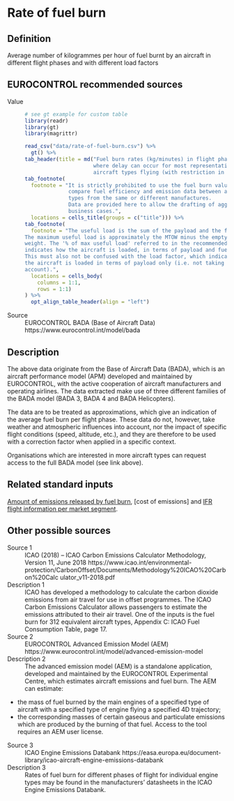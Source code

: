 # Rate of fuel burn

## Definition
Average number of kilogrammes per hour of fuel burnt by an aircraft in
different flight phases and with different load factors

## EUROCONTROL recommended sources

Value
:   
    ```r
    # see gt example for custom table
    library(readr)
    library(gt)
    library(magrittr)

    read_csv("data/rate-of-fuel-burn.csv") %>% 
      gt() %>% 
    tab_header(title = md("Fuel burn rates (kg/minutes) in flight phases
                          where delay can occur for most representative
                          aircraft types flying (with restriction in use)")) %>%
    tab_footnote(
      footnote = "It is strictly prohibited to use the fuel burn values to
                  compare fuel efficiency and emission data between aircraft
                  types from the same or different manufactures.
                  Data are provided here to allow the drafting of aggregate
                  business cases.",
      locations = cells_title(groups = c("title"))) %>%
    tab_footnote(
      footnote = "The useful load is the sum of the payload and the fuel.
The maximum useful load is approximately the MTOW minus the empty aircraft
weight. The '% of max useful load' referred to in the recommended value
indicates how the aircraft is loaded, in terms of payload and fuel (combined).
This must also not be confused with the load factor, which indicates how
the aircraft is loaded in terms of payload only (i.e. not taking the fuel into
account).",
      locations = cells_body(
        columns = 1:1,
        rows = 1:1)
    ) %>%
      opt_align_table_header(align = "left")

    ```

Source
:   EUROCONTROL BADA (Base of Aircraft Data)
    https://www.eurocontrol.int/model/bada



## Description
The above data originate from the Base of Aircraft Data (BADA), which is an
aircraft performance model (APM) developed and maintained by EUROCONTROL,
with the active cooperation of aircraft manufacturers and operating airlines.
The data extracted make use of three different families of the BADA model
(BADA 3, BADA 4 and BADA Helicopters).

The data are to be treated as approximations, which give an indication of
the average fuel burn per flight phase.
These data do not, however, take weather and atmospheric influences into
account, nor the impact of specific flight conditions (speed, altitude, etc.),
and they are therefore to be used with a correction factor when applied in
a specific context.

Organisations which are interested in more aircraft types can request access
to the full BADA model (see link above).


## Related standard inputs

[Amount of emissions released by fuel burn](#amount-of-emissions-released-by-fuel-burn),
[cost of emissions] and
[IFR flight information per market segment](#ifr-flight-information-per-market-segment).


## Other possible sources

Source 1
:   ICAO (2018) – ICAO Carbon Emissions Calculator Methodology, Version 11,
    June 2018
    https://www.icao.int/environmental-protection/CarbonOffset/Documents/Methodology%20ICAO%20Carbon%20Calc ulator_v11-2018.pdf

Description 1
:   ICAO has developed a methodology to calculate the carbon dioxide emissions
    from air travel for use in offset programmes.
    The ICAO Carbon Emissions Calculator allows passengers to estimate the
    emissions attributed to their air travel.
    One of the inputs is the fuel burn for 312 equivalent aircraft types,
    Appendix C: ICAO Fuel Consumption Table, page 17.

Source 2
:   EUROCONTROL Advanced Emission Model (AEM)
    https://www.eurocontrol.int/model/advanced-emission-model

Description 2
:   The advanced emission model (AEM) is a standalone application, developed
    and maintained by the EUROCONTROL Experimental Centre, which estimates
    aircraft emissions and fuel burn.
    The AEM can estimate:
    
  * the mass of fuel burned by the main engines of a specified type of
    aircraft with a specified type of engine flying a specified 4D trajectory;
  * the corresponding masses of certain gaseous and particulate emissions
    which are produced by the burning of that fuel.
    Access to the tool requires an AEM user license.

Source 3
:   ICAO Engine Emissions Databank
    https://easa.europa.eu/document-library/icao-aircraft-engine-emissions-databank

Description 3
:   Rates of fuel burn for different phases of flight for individual
    engine types may be found in the manufacturers’ datasheets in the
    ICAO Engine Emissions Databank.
